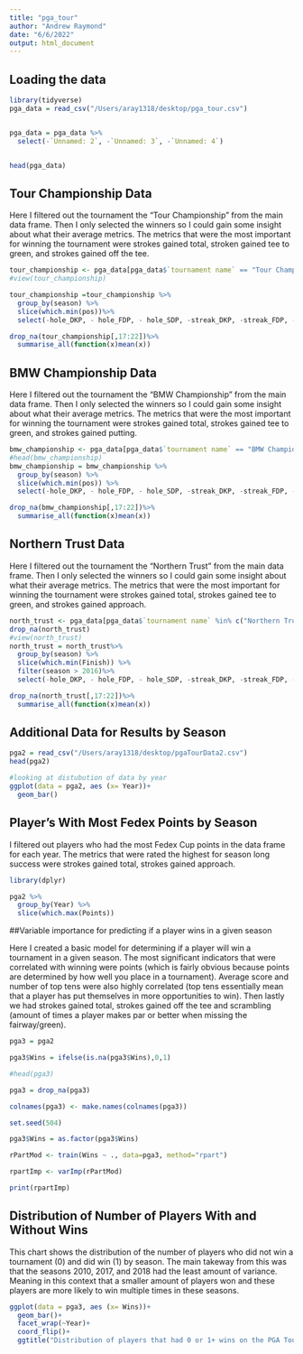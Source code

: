 ```yaml
---
title: "pga_tour"
author: "Andrew Raymond"
date: "6/6/2022"
output: html_document
---
```


## Loading the data

```r
library(tidyverse)
pga_data = read_csv("/Users/aray1318/desktop/pga_tour.csv")


pga_data = pga_data %>%
  select(-`Unnamed: 2`, -`Unnamed: 3`, -`Unnamed: 4`)


head(pga_data)
```

## Tour Championship Data 

Here I filtered out the tournament the "Tour Championship" from the main data frame. Then I only selected the winners so I could gain some insight about what their average metrics. The metrics that were the most important for winning the tournament were strokes gained total, stroken gained tee to green, and strokes gained off the tee.

```r
tour_championship <- pga_data[pga_data$`tournament name` == "Tour Championship",]
#view(tour_championship)

tour_championship =tour_championship %>% 
  group_by(season) %>% 
  slice(which.min(pos))%>%
  select(-hole_DKP, - hole_FDP, - hole_SDP, -streak_DKP, -streak_FDP, - streak_SDP, -finish_DKP, - finish_SDP, -total_DKP, -total_FDP, -total_SDP, -finish_FDP, -total_FDP)

drop_na(tour_championship[,17:22])%>%
  summarise_all(function(x)mean(x))
```


## BMW Championship Data 

Here I filtered out the tournament the "BMW Championship" from the main data frame. Then I only selected the winners so I could gain some insight about what their average metrics. The metrics that were the most important for winning the tournament were strokes gained total, strokes gained tee to green, and strokes gained putting.

```r
bmw_championship <- pga_data[pga_data$`tournament name` == "BMW Championship",]
#head(bmw_championship)
bmw_championship = bmw_championship %>%
  group_by(season) %>% 
  slice(which.min(pos)) %>%
  select(-hole_DKP, - hole_FDP, - hole_SDP, -streak_DKP, -streak_FDP, - streak_SDP, -finish_DKP, - finish_SDP, -total_DKP, -total_FDP, -total_SDP, -finish_FDP, -total_FDP)

drop_na(bmw_championship[,17:22])%>%
  summarise_all(function(x)mean(x))

```

## Northern Trust Data 

Here I filtered out the tournament the "Northern Trust" from the main data frame. Then I only selected the winners so I could gain some insight about what their average metrics. The metrics that were the most important for winning the tournament were strokes gained total, strokes gained tee to green, and strokes gained approach.

```r
north_trust <- pga_data[pga_data$`tournament name` %in% c("Northern Trust Open", "The Northern Trust"),]
drop_na(north_trust) 
#view(north_trust)
north_trust = north_trust%>% 
  group_by(season) %>% 
  slice(which.min(Finish)) %>% 
  filter(season > 2016)%>%
  select(-hole_DKP, - hole_FDP, - hole_SDP, -streak_DKP, -streak_FDP, - streak_SDP, -finish_DKP, - finish_SDP, -total_DKP, -total_FDP, -total_SDP, -finish_FDP, -total_FDP)

drop_na(north_trust[,17:22])%>%
  summarise_all(function(x)mean(x))
```

## Additional Data for Results by Season

```r
pga2 = read_csv("/Users/aray1318/desktop/pgaTourData2.csv")
head(pga2)

#looking at distubution of data by year
ggplot(data = pga2, aes (x= Year))+
  geom_bar()

```

## Player's With Most Fedex Points by Season

I filtered out players who had the most Fedex Cup points in the data frame for each year. The metrics that were rated the highest for season long success were strokes gained total, strokes gained approach. 

```r
library(dplyr)

pga2 %>% 
  group_by(Year) %>% 
  slice(which.max(Points))

```


##Variable importance for predicting if a player wins in a given season

Here I created a basic model for determining if a player will win a tournament in a given season. The most significant indicators that were correlated with winning were points (which is fairly obvious because points are determined by how well you place in a tournament). Average score and number of top tens were also highly correlated (top tens essentially mean that a player has put themselves in more opportunities to win). Then lastly we had strokes gained total, strokes gained off the tee and scrambling (amount of times a player makes par or better when missing the fairway/green).

```r
pga3 = pga2

pga3$Wins = ifelse(is.na(pga3$Wins),0,1)

#head(pga3)

pga3 = drop_na(pga3)

colnames(pga3) <- make.names(colnames(pga3))

set.seed(504)

pga3$Wins = as.factor(pga3$Wins)

rPartMod <- train(Wins ~ ., data=pga3, method="rpart")

rpartImp <- varImp(rPartMod)

print(rpartImp)

```

## Distribution of Number of Players With and Without Wins

This chart shows the distribution of the number of players who did not win a tournament (0) and did win (1) by season. The main takeway from this was that the seasons 2010, 2017, and 2018 had the least amount of variance. Meaning in this context that a smaller amount of players won and these players are more likely to win multiple times in these seasons.

```r
ggplot(data = pga3, aes (x= Wins))+
  geom_bar()+
  facet_wrap(~Year)+
  coord_flip()+
  ggtitle("Distribution of players that had 0 or 1+ wins on the PGA Tour by year")

```
